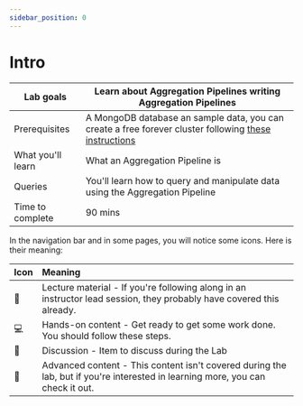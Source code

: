 ```yaml
---
sidebar_position: 0
---
```


# Intro


|Lab goals|Learn about Aggregation Pipelines writing Aggregation Pipelines|
|-|-|
|Prerequisites|A MongoDB database an sample data, you can create a free forever cluster following [these instructions](/docs/mongodb-atlas/prerequisites)|
|What you'll learn|What an Aggregation Pipeline is|
|Queries|You'll learn how to query and manipulate data using the Aggregation Pipeline|
|Time to complete|90 mins|

In the navigation bar and in some pages, you will notice some icons. Here is their meaning:

|Icon|Meaning|
|-|:-|
|📘|Lecture material - If you're following along in an instructor lead session, they probably have covered this already.|
|💻|Hands-on content - Get ready to get some work done. You should follow these steps.|
|💬|Discussion - Item to discuss during the Lab|
|🦸|Advanced content - This content isn't covered during the lab, but if you're interested in learning more, you can check it out.|